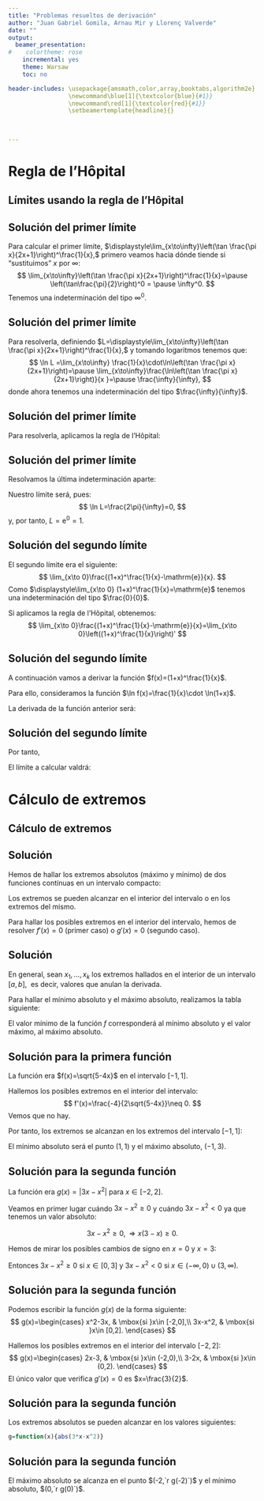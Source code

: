 ```yaml
---
title: "Problemas resueltos de derivación"
author: "Juan Gabriel Gomila, Arnau Mir y Llorenç Valverde"
date: ""
output:
  beamer_presentation:
#    colortheme: rose
    incremental: yes
    theme: Warsaw
    toc: no

header-includes: \usepackage{amsmath,color,array,booktabs,algorithm2e}
                 \newcommand\blue[1]{\textcolor{blue}{#1}}
                 \newcommand\red[1]{\textcolor{red}{#1}}
                 \setbeamertemplate{headline}{}

                 
              
---
```



# Regla de l'Hôpital

## Límites usando la regla de l'Hôpital
\begin{block}{Enunciado}
Calcular los límites siguientes:
\begin{enumerate}
\item $\displaystyle\lim_{x\to\infty}\left(\tan \frac{\pi x}{2x+1}\right)^\frac{1}{x}.$
\item $\displaystyle\lim_{x\to 0}\frac{(1+x)^\frac{1}{x}-\mathrm{e}}{x}$.
\end{enumerate}
\end{block}

## Solución del primer límite
Para calcular el primer límite, $\displaystyle\lim_{x\to\infty}\left(\tan \frac{\pi x}{2x+1}\right)^\frac{1}{x},$ primero veamos hacia dónde tiende si "sustituimos" $x$ por $\infty$:
\pause
$$
\lim_{x\to\infty}\left(\tan \frac{\pi x}{2x+1}\right)^\frac{1}{x}=\pause \left(\tan\frac{\pi}{2}\right)^0 = \pause \infty^0.
$$
\pause
Tenemos una indeterminación del tipo $\infty^0$. 

## Solución del primer límite
Para resolverla, definiendo $L=\displaystyle\lim_{x\to\infty}\left(\tan \frac{\pi x}{2x+1}\right)^\frac{1}{x},$ y tomando logaritmos tenemos que:
\pause
$$
\ln L =\lim_{x\to\infty} \frac{1}{x}\cdot\ln\left(\tan \frac{\pi x}{2x+1}\right)=\pause \lim_{x\to\infty}\frac{\ln\left(\tan \frac{\pi x}{2x+1}\right)}{x
}=\pause \frac{\infty}{\infty},
$$
\pause
donde ahora tenemos una indeterminación del tipo $\frac{\infty}{\infty}$.

## Solución del primer límite
Para resolverla, aplicamos la regla de l'Hôpital:
\pause
\begin{align*}
\ln L= & \lim_{x\to\infty}\frac{\ln\left(\tan \frac{\pi x}{2x+1}\right)}{x
} = 
\lim_{x\to\infty} \frac{\frac{1}{\cos^2 \frac{\pi x}{2x+1}}\cdot \left(\frac{\pi x}{2x+1}\right)'}{\tan \frac{\pi x}{2x+1}} \\ 
= &
\lim_{x\to\infty} \frac{\frac{1}{\cos^2 \frac{\pi x}{2x+1}}\cdot \left(\frac{\pi }{(2x+1)^2}\right)}{\tan \frac{\pi x}{2x+1}} 
= \lim_{x\to\infty}\frac{\pi}{(2x+1)^2\cdot \sin  \frac{\pi x}{2x+1}\cdot \cos  \frac{\pi x}{2x+1}} \\ = &
\lim_{x\to\infty}\frac{2\pi}{(2x+1)^2\cdot \sin  \frac{2\pi x}{2x+1}} =
\frac{2\pi}{\infty\cdot\sin \pi}=\frac{2\pi}{\infty\cdot 0}.
\end{align*}

## Solución del primer límite
Resolvamos la última indeterminación aparte:
\pause
\begin{align*}
& \lim_{x\to\infty} (2x+1)^2\cdot \sin  \frac{2\pi x}{2x+1} =  \lim_{x\to\infty} \frac{\sin  \frac{2\pi x}{2x+1}}{\frac{1}{(2x+1)^2}} = \lim_{x\to\infty}\frac{\cos  \frac{2\pi x}{2x+1}\cdot \left( \frac{2\pi x}{2x+1}\right)'}{-\frac{4}{(2x+1)^3}}\\ & =\lim_{x\to\infty}\frac{\cos  \frac{2\pi x}{2x+1}\cdot \frac{2 \pi }{(2 x+1)^2}}{-\frac{4}{(2x+1)^3}}= \lim_{x\to\infty}\frac{2\pi \cos  \frac{2\pi x}{2x+1}}{-\frac{4}{(2x+1)}}=\lim_{x\to\infty}\frac{2\pi\cdot (-1)}{0}=\infty.
\end{align*}

\pause
Nuestro límite será, pues:
$$
\ln L=\frac{2\pi}{\infty}=0,
$$
\pause
y, por tanto, $L=\mathrm{e}^0=1.$

## Solución del segundo límite
El segundo límite era el siguiente:
$$
\lim_{x\to 0}\frac{(1+x)^\frac{1}{x}-\mathrm{e}}{x}.
$$
\pause
Como $\displaystyle\lim_{x\to 0} (1+x)^\frac{1}{x}=\mathrm{e}$ tenemos una indeterminación del tipo $\frac{0}{0}$.

\pause
Si aplicamos la regla de l'Hôpital, obtenemos:
$$
\lim_{x\to 0}\frac{(1+x)^\frac{1}{x}-\mathrm{e}}{x}=\lim_{x\to 0}\left((1+x)^\frac{1}{x}\right)'
$$


## Solución del segundo límite
A continuación vamos a derivar la función $f(x)=(1+x)^\frac{1}{x}$.
\pause

Para ello, consideramos la función $\ln f(x)=\frac{1}{x}\cdot \ln(1+x)$.
\pause

La derivada de la función anterior será:
\pause
\begin{align*}
(\ln f(x))'= & \frac{f'(x)}{f(x)}=-\frac{1}{x^2}\cdot\ln (1+x)+\frac{1}{x}\cdot\frac{1}{1+x} \\ = & \frac{-(1+x)\ln(1+x)+x}{x^2 (1+x)}.
\end{align*}

## Solución del segundo límite
Por tanto,
\begin{align*}
f'(x)= & \left((1+x)^\frac{1}{x}\right)'=f(x)\cdot  \frac{-(1+x)\ln(1+x)+x}{x^2 (1+x)} \\ = & (1+x)^\frac{1}{x}\cdot \frac{-(1+x)\ln(1+x)+x}{x^2 (1+x)}.
\end{align*}
\pause

El límite a calcular valdrá:
\pause
\begin{align*}
& \lim_{x\to 0}\left((1+x)^\frac{1}{x}\right)'  =  \lim_{x\to 0}(1+x)^\frac{1}{x}\cdot \frac{-(1+x)\ln(1+x)+x}{x^2 (1+x)}\\ & = \mathrm{e}\cdot \lim_{x\to 0}\frac{-(1+x)\ln(1+x)+x}{x^2+x^3)}=  \mathrm{e}\cdot\lim_{x\to 0}\frac{-\ln(1+x)-1+1}{2x+3x^2}\\ & = \mathrm{e}\cdot\lim_{x\to 0}\frac{-\ln(1+x)}{2x+3x^2} = \mathrm{e}\cdot\lim_{x\to 0}\frac{-\frac{1}{1+x}}{2+6x}=\mathrm{e}\cdot\left(-\frac{1}{2}\right)=-\frac{\mathrm{e}}{2}.
\end{align*}

# Cálculo de extremos

## Cálculo de extremos
\begin{block}{Enunciado}
Hallar los valores máximos y mínimos de las funciones siguientes:
\begin{enumerate}
\item $f(x)=\sqrt{5-4x}$ para $x$ en el intervalo $[-1,1]$.
\item $g(x)=|3x-x^2$ para $|x|\leq 2$.
\end{enumerate}
\end{block}


## Solución
Hemos de hallar los extremos absolutos (máximo y mínimo) de dos funciones contínuas en un intervalo compacto: \pause
\begin{enumerate}
\item $[-1,1]$ en el primer caso y 
\pause 
\item $[-2,2]$ en el segundo caso.
\end{enumerate}

\pause
Los extremos se pueden alcanzar en el interior del intervalo o en los extremos del mismo. 
\pause

Para hallar los posibles extremos en el interior del intervalo, hemos de resolver $f'(x)=0$ (primer caso) o $g'(x)=0$ (segundo caso).

## Solución
En general, sean $x_1,\ldots, x_k$ los extremos hallados en el interior de un intervalo $[a,b]$,\pause\  es decir, valores que anulan la derivada.

\pause
Para hallar el mínimo absoluto y el máximo absoluto, realizamos la tabla siguiente:
\begin{center}
\begin{tabular}{|c|c|c|c|c|}
$a$&$x_1$&$\cdots$&$x_k$&$b$\\\hline
$f(a)$&$f(x_1)$&$\cdots$&$f(x_k)$&$f(b)$\\\hline
\end{tabular}
\end{center}

\pause
El valor mínimo de la función $f$ corresponderá al mínimo absoluto y el valor máximo, al máximo absoluto.

## Solución para la primera función
La función era $f(x)=\sqrt{5-4x}$ en el intervalo $[-1,1]$.
\pause

Hallemos los posibles extremos en el interior del intervalo:
\pause
$$
f'(x)=\frac{-4}{2\sqrt{5-4x}}\neq 0.
$$
Vemos que no hay. 
\pause

Por tanto, los extremos se alcanzan en los extremos del intervalo $[-1,1]$:

\begin{center}
\begin{tabular}{|c|c|}
$-1$&$1$\\\hline
$f(-1)=\sqrt{9}=3$&$f(1)=\sqrt{1}=1$\\\hline
\end{tabular}
\end{center}
\pause

El mínimo absoluto será el punto $(1,1)$ y el máximo absoluto, $(-1,3)$.

## Solución para la segunda función
La función era $g(x)=|3x-x^2|$ para $x\in [-2,2]$.
\pause

Veamos en primer lugar cuándo $3x-x^2\geq 0$ y cuándo $3x-x^2<0$ ya que tenemos un valor absoluto:
\pause

$$
3x-x^2\geq 0,\Rightarrow x(3-x)\geq 0.
$$
\pause

Hemos de mirar los posibles cambios de signo en $x=0$ y $x=3$:
\pause
\begin{center}
\begin{tabular}{ccccccc}
$-\infty$ & & $0$ & & $3$ & & $\infty$\\\hline
& $-$ & & $+$ & & $-$ & \\\hline
\end{tabular}
\end{center}
\pause

Entonces $3x-x^2\geq 0$ si $x\in [0,3]$ y $3x-x^2<0$ si $x\in (-\infty,0)\cup (3,\infty)$.

## Solución para la segunda función
Podemos escribir la función $g(x)$ de la forma siguiente:
\pause
$$
g(x)=\begin{cases}
x^2-3x, & \mbox{si }x\in [-2,0],\\
3x-x^2, & \mbox{si }x\in [0,2].
\end{cases}
$$
\pause

Hallemos los posibles extremos en el interior del intervalo $[-2,2]$:
$$
g(x)=\begin{cases}
2x-3, & \mbox{si }x\in (-2,0),\\
3-2x, & \mbox{si }x\in (0,2).
\end{cases}
$$
\pause
El único valor que verifica $g'(x)=0$ es $x=\frac{3}{2}$.


## Solución para la segunda función
Los extremos absolutos se pueden alcanzar en los valores siguientes:
\pause
\begin{itemize}
\item $x=-2$, por ser extremo del intervalo,
\pause
\item $x=0$, porque la función $g$ no es derivable en $x=0$ y hay que considerarlo,
\pause
\item $x=\frac{3}{2}$, porque está en el interior del intervalo y anula la derivada y,
\item $x=2$, por ser extremo del intervalo.
\end{itemize}

```r
g=function(x){abs(3*x-x^2)}
```

## Solución para la segunda función
\begin{center}
\begin{tabular}{|c|c|c|c|}
$-2$&$0$&$\frac{3}{2}$&$2$\\\hline
$g(-2)=`r g(-2)`$&$g(0)=`r g(0)`$&$g\left(\frac{3}{2}\right)=\frac{9}{4}=`r g(3/2)`$&$g(2)=`r g(2)`$\\\hline
\end{tabular}
\end{center}
\pause

El máximo absoluto se alcanza en el punto $(-2,`r g(-2)`)$ y el mínimo absoluto, $(0,`r g(0)`)$.